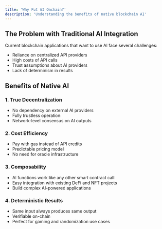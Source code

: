 ```yaml
---
title: 'Why Put AI Onchain?'
description: 'Understanding the benefits of native blockchain AI'
---
```


## The Problem with Traditional AI Integration

Current blockchain applications that want to use AI face several challenges:

- Reliance on centralized API providers
- High costs of API calls
- Trust assumptions about AI providers
- Lack of determinism in results

## Benefits of Native AI

### 1. True Decentralization

- No dependency on external AI providers
- Fully trustless operation
- Network-level consensus on AI outputs

### 2. Cost Efficiency

- Pay with gas instead of API credits
- Predictable pricing model
- No need for oracle infrastructure

### 3. Composability

- AI functions work like any other smart contract call
- Easy integration with existing DeFi and NFT projects
- Build complex AI-powered applications

### 4. Deterministic Results

- Same input always produces same output
- Verifiable on-chain
- Perfect for gaming and randomization use cases 